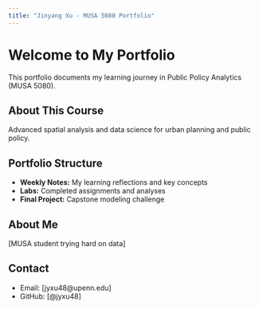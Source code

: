 ```yaml
---
title: "Jinyang Xu - MUSA 5080 Portfolio"
---
```


# Welcome to My Portfolio

This portfolio documents my learning journey in Public Policy Analytics (MUSA 5080).

## About This Course

Advanced spatial analysis and data science for urban planning and public policy.

## Portfolio Structure

-   **Weekly Notes:** My learning reflections and key concepts
-   **Labs:** Completed assignments and analyses
-   **Final Project:** Capstone modeling challenge

## About Me

\[MUSA student trying hard on data\]

## Contact

-   Email: \[jyxu48\@upenn.edu\]
-   GitHub: [@jyxu48]

